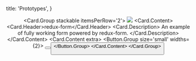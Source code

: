 
  title: 'Prototypes',
}

<Header as='h1' content='Prototypes' textAlign='center' />

<Header
  as='h2'
  content='Integrations'
  subheader='Examples of integrations with other libraries'
/>

<Card.Group stackable itemsPerRow='2'>
  <Card>
    <Image src='/images/prototypes/redux-form.png' />
    <Card.Content>
      <Card.Header>redux-form</Card.Header>
      <Card.Description>
        An example of fully working form powered by redux-form.
      </Card.Description>
    </Card.Content>
    <Card.Content extra>
      <Button.Group size='small' widths={2}>
        <Button
          content='Try on CodeSandbox'
          href='https://codesandbox.io/s/jn0w4mxm5'
          icon='codepen'
          target='_blank'
        />
        <Button
          color='black'
          content='Source on Github'
          href='https://github.com/layershifter/semantic-ui-react-redux-form'
          icon='github'
          target='_blank'
        />
      </Button.Group>
    </Card.Content>
  </Card>
</Card.Group>
